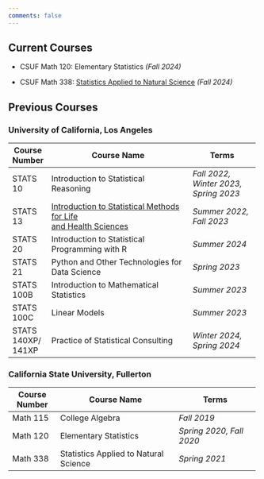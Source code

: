 ```yaml
---
comments: false
---
```


## Current Courses

-   CSUF Math 120: Elementary Statistics *(Fall 2024)*

-   CSUF Math 338: [Statistics Applied to Natural Science](https://csuf-math338.netlify.app) *(Fall 2024)*

## Previous Courses

### University of California, Los Angeles

+--------------------+------------------------------------------------------------------------------------+---------------------------------------+
| Course Number      | Course Name                                                                        | Terms                                 |
+====================+====================================================================================+=======================================+
| STATS 10           | Introduction to Statistical Reasoning                                              | *Fall 2022, Winter 2023, Spring 2023* |
+--------------------+------------------------------------------------------------------------------------+---------------------------------------+
| STATS 13           | [Introduction to Statistical Methods for Life](https://ucla-stats13.netlify.app)[\ | *Summer 2022, Fall 2023*              |
|                    | ](#0)[and Health Sciences](https://ucla-stats13.netlify.app)                       |                                       |
+--------------------+------------------------------------------------------------------------------------+---------------------------------------+
| STATS 20           | Introduction to Statistical Programming with R                                     | *Summer 2024*                         |
+--------------------+------------------------------------------------------------------------------------+---------------------------------------+
| STATS 21           | Python and Other Technologies for Data Science                                     | *Spring 2023*                         |
+--------------------+------------------------------------------------------------------------------------+---------------------------------------+
| STATS 100B         | Introduction to Mathematical Statistics                                            | *Summer 2023*                         |
+--------------------+------------------------------------------------------------------------------------+---------------------------------------+
| STATS 100C         | Linear Models                                                                      | *Summer 2023*                         |
+--------------------+------------------------------------------------------------------------------------+---------------------------------------+
| STATS 140XP/ 141XP | Practice of Statistical Consulting                                                 | *Winter 2024,* *Spring 2024*          |
+--------------------+------------------------------------------------------------------------------------+---------------------------------------+

### California State University, Fullerton

+---------------+---------------------------------------+--------------------------+
| Course Number | Course Name                           | Terms                    |
+===============+=======================================+==========================+
| Math 115      | College Algebra                       | *Fall 2019*              |
+---------------+---------------------------------------+--------------------------+
| Math 120      | Elementary Statistics                 | *Spring 2020, Fall 2020* |
+---------------+---------------------------------------+--------------------------+
| Math 338      | Statistics Applied to Natural Science | *Spring 2021*            |
+---------------+---------------------------------------+--------------------------+
